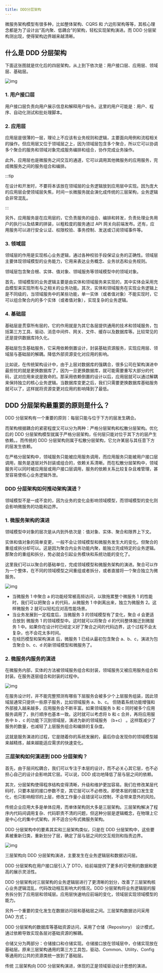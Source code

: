 ```yaml
---
title: DDD分层架构
---
```

微服务架构模型有很多种，比如整体架构、CQRS 和 六边形架构等等，其核心理念都是为了设计出“高内聚、低耦合”的架构，轻松实现架构演进。而 DDD 分层架构测出现，使得架构边界越来越清晰。

## 什么是 DDD 分层架构

下面这张图就是优化后的四层架构，从上到下依次是：用户接口层、应用层、领域层、基础层。

![img](https://wkq-img.oss-cn-chengdu.aliyuncs.com/img/d02e92626dd8d6b077002ab6b977159d.png)

### 1. 用户接口层

用户接口层负责向用户展示信息和解释用户指令。这里的用户可能是：用户、程序、自动化测试和批处理脚本。

### 2. 应用层

应用层是很薄的一层，理论上不应该有业务规则和逻辑，主要面向用例和流程相关的操作。但应用层又位于领域层之上，因为领域层包含多个聚合，所以它可以协调多个聚合的服务和领域对象完成服务编排和组合，协作完成业务操作。



此外，应用层也是微服务之间交互的通道，它可以调用其他微服务的应用服务，完成微服务之间的服务组合和编排。



:::tip

在设计和开发时，不要将本该放在领域层的业务逻辑放到应用层中实现。因为庞大的应用层会使领域层失焦，时间一长微服务就会演化成传统的三层架构，业务逻辑会非常混乱。

:::

另外，应用服务是在应用层的，它负责服务的组合、编排和转发，负责处理业务用户的执行以及结果的拼装，以粗粒度的服务通过 API  网关向前端发布。还有，应用服务可以进行安全认证、权限校验、事务控制、发送或订阅领域事件等。

### 3. 领域层

领域层的作用是实现核心业务逻辑，通过各种校验手段保证业务的正确性。领域层主要体现领域模型的业务能力，它用来表达业务概念、业务状态和业务规则。



领域层包含聚合根、实体、值对象、领域服务等领域模型中的领域对象。



首先，领域模型的业务逻辑主要是由实体和领域服务来实现的，其中实体会采用充血模型来实现所有与之相关的业务功能。其次，实体和领域服务在实现业务逻辑上是不同级的，当领域服务中的某些功能，单一实体（或者值对象）不能实现时，它可以组合聚合内的多个实体（或者值对象），实现复杂的业务逻辑。

### 4. 基础层

基础层是贯穿所有层的，它的作用就是为其它各层提供通用的技术和领域服务，包括第三方工具、驱动、消息中间件、网关、文件、缓存以及数据库等。比较常见的还是提供数据库持久化。



基础层包含基础服务，它采用依赖倒置设计，封装基础资源服务，实现应用层、领域层与基础层的解耦。降低外部资源变化对应用的影响。



比如说，在传统架构设计中，由于上层对数据库的强耦合，很多公司在架构演进中最担忧的就是更换数据库了，因为一旦更换数据库，就可能需要重写大部分的代码，这对应用来说是致命的。那采用依赖倒置的设计以后，应用层就可以通过解耦来保持独立的核心业务逻辑。当数据库变更之后，我们只需要更换数据库基础服务就可以了，这样就将资源变更对应用的影响降到了最低。



## DDD 分层架构最重要的原则是什么？

DDD 分层架构有一个重要的原则：每层只能与位于下方的层发生耦合。

而架构根据耦合的紧密程度又可以分为两种：严格分层架构和松散分层架构。优化后的 DDD 分层架构模型就属于严格分层架构，任何层只能对位于其下方的层产生依赖。。而传统的 DDD 分层架构则属于松散分层架构，它允许某层与其任意下方的层发生依赖。



在严格分层架构中，领域服务只能被应用服务调用，而应用服务只能被用户接口层调用，服务是逐层对外封装或组合的，依赖关系清晰。而在松散分层架构中，领域服务可以同时被应用层或用户接口层调用，服务的依赖关系比较复杂且难管理，甚至容易使核心业务逻辑外泄。

### DDD 分层架构如何推动架构演进？

领域模型不是一成不变的，因为业务的变化会影响领域模型，而领域模型的变化则会影响微服务的功能和边界。

### 1. 微服务架构的演进

领域模型中对象的层次是从内到外依次是：值对象、实体、聚合和限界上下文。



实体和值对象的简单变更，一般不会让领域模型和微服务发生大的变化。但聚合的重组或拆分却可以。这是因为聚合内业务功能内聚，能独立完成特定的业务逻辑。那聚合的重组和拆分，势必就会引起业务模块和系统功能的变化了。



这里我们可以以聚合的基础单位，完成领域模型和微服务架构的演进。聚合可以作为一个整体，在不同的领域模型之间重组或者拆分，或者直接将一个聚合独立为微服务。

![img](https://wkq-img.oss-cn-chengdu.aliyuncs.com/img/7f1e3891c9c11abce96020e0bf20d67c.jpg)

* 当微服务 1 中聚合 a 的功能经常被高频访问，以致拖累整个微服务 1 的性能时，我们可以把聚合 a 的代码，从微服务 1 中剥离出来，独立为微服务 2。这样微服务 2 就可以轻松应对高性能场景。
* 当业务发展到一定程度后，当微服务 3 的领域模型有了变化，聚合 d 会更适合放到 微服务 1 的领域模型中。这时就可以将聚合 d 的代码整体搬迁到微服务 1 中。如果你在设计时已经定义好了聚合之间的代码边界，这个过程不会太复杂，也不会花太多时间。
* 在经历模型和架构演进 后，微服务 1 已经从最初包含聚合 a、b、c，演进为包含聚合 b、c、d 的新领域模型和微服务了。

### 2. 微服务内服务的演进

在微服务内部，实体的方法被领域服务组合和封装，领域服务又被应用服务组合和封装。在服务逐层组合和封装的过程中。

![img](https://wkq-img.oss-cn-chengdu.aliyuncs.com/img/9a602b741c222b19c7cc4780da79cf76.jpg)

在服务设计时，并不能完整预测有哪些下层服务会被多少个上层服务组装，因此领域层通常只提供一些原子服务，比如领域服务 a、b、c。 但随着系统功能增强和外部接入越来越多，应用服务会不断丰富。如果领域服务 b 和 c 同时被多个应用服务调用了，执行顺序也基本一致。这时就可以考虑将 b 和 c 合并，再将应用服务中 b 、c 的功能下沉到领域层，演进为新的领域服务 （b+c） 。这样既减少了服务的数量，也减轻了上层服务组合和编排的复杂度。

这就是服务演进的过程，它是随着你的系统发展的，最后你会发现你的领域模型越来越精炼，越来越能适应需求的快速变化。

### 三层架构如何演进到 DDD 分层架构？

首先，由于层间松耦合，我们可以专注于本层的设计，而不必关心其它层，也不必担心自己的设计会影响其它层。可以说，DDD 成功地降低了层与层之间的依赖。

其次，分层架构使得程序结构变得清晰，升级和维护更加容易。我们在修改某层代码时，只要本层的接口参数不变，其它层可以不必修改。即使本层的接口发生变化，也只影响相邻的上层，修改工作量小且错误可以控制，不会带来意外的风险。



传统企业应用大多是单体应用，而单体架构则大多是三层架构。三层架构解决了程序内代码间调用复杂、代码职责不清的问题，但这种分层是逻辑概念，在物理上它是中心化的集中式架构，并不适合分布式微服务架构。



DDD 分层架构中的要素其实和三层架构类似，只是在 DDD 分层架构中，这些要素被重新归类，重新划分了层，确定了层与层之间的交互规则和指责边界。



![img](https://wkq-img.oss-cn-chengdu.aliyuncs.com/img/1680723ca91aa57d719d5cdbc1d910a1.jpg)

三层架构向 DDD 分层架构演进，主要发生在业务逻辑层和数据访问层。



DDD 分层架构在用户接口层引入了 DTO，给前端提供了更多的可使用的数据和更高的展示灵活性。



DDD 分层架构对三层架构的业务逻辑层进行了更清晰的划分，改善了三层架构核心业务逻辑混乱，代码改动相互影响大的情况。DDD 分层架构将业务逻辑层的服务拆分到了应用层和领域层。应用层快速响应前端的变化，领域层实现领域模型的能力。



另外一个重要的变化发生在数据访问层和基础层之间。三层架构数据访问采用 DAO 方式；

DDD 分层架构的数据库等基础资源访问，采用了仓储（Repository） 设计模式，通过依赖导致实现各层对基础资源的解耦。



仓储又分为两部分：仓储接口和仓储实现。仓储接口放在领域层中，仓储实现放在基础层。原来三层架构通用的第三方工具包，驱动、Common、Utility、Config 等通用的公共的资源类统一放到了基础层。

传统 三层架构向 DDD 分层架构演进，体现的正是领域驱动设计思想的演进。


